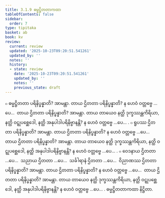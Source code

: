 ```yaml
---
title: 3.1.9 ဓမ္မဋ္ဌိတတာကထာ
tableOfContents: false
sidebar:
  order: 7
type: tipitaka
basket: ab
book: kv
review:
  current: review
  updated: '2025-10-23T09:20:51.541261'
  updated_by: ''
  notes: ''
  history:
  - state: review
    date: '2025-10-23T09:20:51.541261'
    updated_by: ''
    notes: ''
    previous_state: draft
---
```



<ReviewStatus review={frontmatter.review} showDetails={true} />

<HypothesisAnnotation frontmatter={frontmatter} />

<DynamicBreadcrumb />

<Division number="627" book="kv" e="ch" v="32" p="333">

<Paragraph number="2067" book="kv">
๐ ဓမ္မဋ္ဌိတတာ ပရိနိပ္ဖန္နာတိ? အာမန္တာ. တာယ ဌိတတာ ပရိနိပ္ဖန္နာတိ? န ဟေဝံ ဝတ္တဗ္ဗေ …ပေ…  တာယ ဌိတတာ ပရိနိပ္ဖန္နာတိ? အာမန္တာ. တာယ တာယေဝ နတ္ထိ ဒုက္ခဿန္တကိရိယာ, နတ္ထိ ဝဋ္ဋုပစ္ဆေဒေါ, နတ္ထိ အနုပါဒါပရိနိဗ္ဗာနန္တိ? န ဟေဝံ ဝတ္တဗ္ဗေ …ပေ… .
</Paragraph>

<Paragraph number="2068" book="kv">
๐ ရူပဿ ဌိတတာ ပရိနိပ္ဖန္နာတိ? အာမန္တာ. တာယ ဌိတတာ ပရိနိပ္ဖန္နာတိ? န ဟေဝံ ဝတ္တဗ္ဗေ …ပေ…  တာယ ဌိတတာ ပရိနိပ္ဖန္နာတိ? အာမန္တာ. တာယ တာယေဝ နတ္ထိ ဒုက္ခဿန္တကိရိယာ, နတ္ထိ ဝဋ္ဋုပစ္ဆေဒေါ, နတ္ထိ အနုပါဒါပရိနိဗ္ဗာနန္တိ? န ဟေဝံ ဝတ္တဗ္ဗေ …ပေ… .
</Paragraph>

<Paragraph number="2069" book="kv">
๐ ဝေဒနာယ ဌိတတာ …ပေ…  သညာယ ဌိတတာ …ပေ…  သင်္ခါရာနံ ဌိတတာ …ပေ…  ဝိညာဏဿ ဌိတတာ ပရိနိပ္ဖန္နာတိ? အာမန္တာ. တာယ ဌိတတာ ပရိနိပ္ဖန္နာတိ? န ဟေဝံ ဝတ္တဗ္ဗေ …ပေ…  တာယ ဌိတတာ ပရိနိပ္ဖန္နာတိ? အာမန္တာ. တာယ တာယေဝ နတ္ထိ ဒုက္ခဿန္တကိရိယာ, နတ္ထိ ဝဋ္ဋုပစ္ဆေဒေါ, နတ္ထိ အနုပါဒါပရိနိဗ္ဗာနန္တိ? န ဟေဝံ ဝတ္တဗ္ဗေ …ပေ… .

</Paragraph>
</Division>

<Paragraph number="2070" type="center" book="kv">
ဓမ္မဋ္ဌိတတာကထာ နိဋ္ဌိတာ.
</Paragraph>